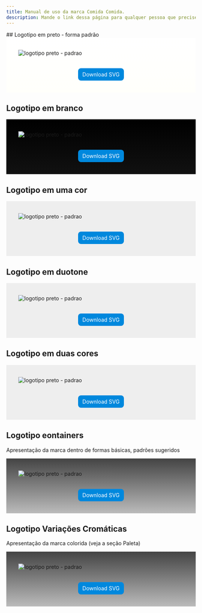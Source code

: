 ```yaml
---
title: Manual de uso da marca Comida Comida.
description: Mande o link dessa página para qualquer pessoa que precise usar a marca.
---
```


<WithLenis>
## Logotipo em preto - forma padrão
<div style="background-image: linear-gradient(white, #fffffb); padding: 32px; display: flex; flex-direction: column; gap: 32px;">
    <Image src={logotipoPreto} alt="logotipo preto - padrao" title="logotipo preto - padrao"/>
    <a href="/public/logo-preto.svg" target="blank" style="background-color: #0088dd; color: white; text-align: center; margin: auto; padding: 8px 12px; border-radius: 8px;  text-decoration: none; ">Download SVG</a>
</div>

## Logotipo em branco
<div style="background-image: linear-gradient(#000, #111); padding: 32px; display: flex; flex-direction: column; gap: 32px;">
    <Image src={logotipoBranco} alt="logotipo preto - padrao" title="logotipo preto - padrao"/>
    <a href="/public/logo-branco.svg" target="blank" style="background-color: #0088dd; color: white; text-align: center; margin: auto; padding: 8px 12px; border-radius: 8px;  text-decoration: none; ">Download SVG</a>
</div>

## Logotipo em uma cor
<div style="background-image: linear-gradient(#eee, #eee); padding: 32px; display: flex; flex-direction: column; gap: 32px;">
    <Image src={logotipoMono} alt="logotipo preto - padrao" title="logotipo preto - padrao"/>
    <a href="/public/logo-mono.svg" target="blank" style="background-color: #0088dd; color: white; text-align: center; margin: auto; padding: 8px 12px; border-radius: 8px;  text-decoration: none; ">Download SVG</a>
</div>

## Logotipo em duotone
<div style="background-image: linear-gradient(#eee, #eee); padding: 32px; display: flex; flex-direction: column; gap: 32px;">
    <Image src={logotipoDuotone} alt="logotipo preto - padrao" title="logotipo preto - padrao"/>
    <a href="/public/logo-duotone.svg" target="blank" style="background-color: #0088dd; color: white; text-align: center; margin: auto; padding: 8px 12px; border-radius: 8px;  text-decoration: none; ">Download SVG</a>
</div>

## Logotipo em duas cores
<div style="background-image: linear-gradient(#eee, #eee); padding: 32px; display: flex; flex-direction: column; gap: 32px;">
    <Image src={logotipoDuasCores} alt="logotipo preto - padrao" title="logotipo preto - padrao"/>
    <a href="/public/logo-duas-cores.svg" target="blank" style="background-color: #0088dd; color: white; text-align: center; margin: auto; padding: 8px 12px; border-radius: 8px;  text-decoration: none; ">Download SVG</a>
</div>

## Logotipo eontainers
Apresentação da marca dentro de formas básicas, padrões sugeridos
<div style="background-image: linear-gradient(#444, #bbb); padding: 32px; display: flex; flex-direction: column; gap: 32px;">
    <Image src={formas} alt="logotipo preto - padrao" title="logotipo preto - padrao"/>
    <a href="/public/formas.svg" target="blank" style="background-color: #0088dd; color: white; text-align: center; margin: auto; padding: 8px 12px; border-radius: 8px;  text-decoration: none; ">Download SVG</a>
</div>

## Logotipo Variações Cromáticas
Apresentação da marca colorida (veja a seção Paleta)
<div style="background-image: linear-gradient(#444, #bbb); padding: 32px; display: flex; flex-direction: column; gap: 32px;">
    <Image src={variacoes} alt="logotipo preto - padrao" title="logotipo preto - padrao"/>
    <a href="/public/variacoes.svg" target="blank" style="background-color: #0088dd; color: white; text-align: center; margin: auto; padding: 8px 12px; border-radius: 8px;  text-decoration: none; ">Download SVG</a>
</div></WithLenis>